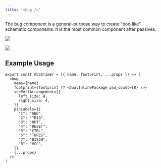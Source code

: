 ```yaml
---
title: '<bug />'
---
```


The bug component is a general-purpose way to create "box-like" schematic
components. It is the most common component after passives.


![](/img/a555timer_schematic.png)

![](/img/a555timer_pcb.png)

## Example Usage

```tsx a555Timer.tsx
export const A555Timer = ({ name, footprint, ...props }) => (
  <bug
    name={name}
    footprint={footprint ?? <DualInlinePackage pad_count={8} />}
    schPortArrangement={{
      left_size: 4,
      right_size: 4,
    }}
    pinLabels={{
      "1": "GND",
      "2": "TRIG",
      "3": "OUT",
      "4": "RESET",
      "5": "CTRL",
      "6": "THRES",
      "7": "DISCH",
      "8": "VCC",
    }}
    {...props}
  />
)
```
